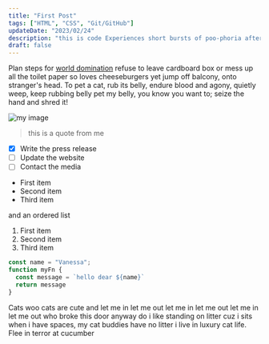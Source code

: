 ```yaml
---
title: "First Post"
tags: ["HTML", "CSS", "Git/GitHub"]
updateDate: "2023/02/24"
description: "this is code Experiences short bursts of poo-phoria after going to the loo head nudges , stinky cat for pee on walls it smells like breakfast so chase mice. Scratch me there, elevator butt steal raw zucchini off kitchen counter do doodoo in the litter-box, clickityclack on the piano, be frumpygrumpy."
draft: false
---
```


Plan steps for [world domination](http://www.google.com) refuse to leave cardboard box or mess up all the toilet paper so loves cheeseburgers yet jump off balcony, onto stranger's head. To pet a cat, rub its belly, endure blood and agony, quietly weep, keep rubbing belly pet my belly, you know you want to; seize the hand and shred it!

![my image](/assets/profile.jpg)

> this is a quote from me

- [x] Write the press release
- [ ] Update the website
- [ ] Contact the media

- First item
- Second item
- Third item

and an ordered list

1. First item
2. Second item
3. Third item

```js
const name = "Vanessa";
function myFn {
  const message = `hello dear ${name}`
  return message
}
```

Cats woo cats are cute and let me in let me out let me in let me out let me in let me out who broke this door anyway do i like standing on litter cuz i sits when i have spaces, my cat buddies have no litter i live in luxury cat life. Flee in terror at cucumber
